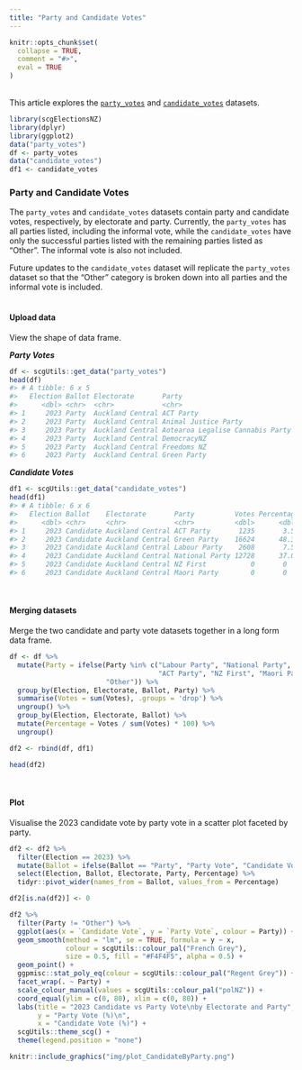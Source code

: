 ```yaml
---
title: "Party and Candidate Votes"
---
```

```{=html}
<style>
  .content p {
    margin-top: 30px !important;
  }

  details {
    margin-bottom: 40px;
  }
</style>
```
```r
knitr::opts_chunk$set(
  collapse = TRUE,
  comment = "#>",
  eval = TRUE
)
```
<br>
This article explores the [`party_votes`](https://sarahcgall.github.io/scgElectionsNZ/reference/party_votes.html) and [`candidate_votes`](https://sarahcgall.github.io/scgElectionsNZ/reference/candidate_votes.html) datasets.
<br>

```r
library(scgElectionsNZ)
library(dplyr)
library(ggplot2)
data("party_votes")
df <- party_votes
data("candidate_votes")
df1 <- candidate_votes
```
### Party and Candidate Votes
The `party_votes` and `candidate_votes` datasets contain party and candidate votes, respectively, by electorate and party. Currently, the `party_votes` has all parties listed, including the informal vote, while the `candidate_votes` have only the successful parties listed with the remaining parties listed as "Other". The informal vote is also not included.

Future updates to the `candidate_votes` dataset will replicate the `party_votes` dataset so that the "Other" category is broken down into all parties and the informal vote is included.
<br>
<br>

#### Upload data
View the shape of data frame.

***Party Votes***
```r
df <- scgUtils::get_data("party_votes")
head(df)
#> # A tibble: 6 x 5
#>   Election Ballot Electorate       Party                            Votes
#>      <dbl> <chr>  <chr>            <chr>                            <int>
#> 1     2023 Party  Auckland Central ACT Party                         3301
#> 2     2023 Party  Auckland Central Animal Justice Party                50
#> 3     2023 Party  Auckland Central Aotearoa Legalise Cannabis Party   142
#> 4     2023 Party  Auckland Central DemocracyNZ                         32
#> 5     2023 Party  Auckland Central Freedoms NZ                         48
#> 6     2023 Party  Auckland Central Green Party                       8503
```

***Candidate Votes***
```r
df1 <- scgUtils::get_data("candidate_votes")
head(df1)
#> # A tibble: 6 x 6
#>   Election Ballot    Electorate       Party          Votes Percentage
#>      <dbl> <chr>     <chr>            <chr>          <dbl>      <dbl>
#> 1     2023 Candidate Auckland Central ACT Party       1235       3.59
#> 2     2023 Candidate Auckland Central Green Party    16624      48.3
#> 3     2023 Candidate Auckland Central Labour Party    2608       7.57
#> 4     2023 Candidate Auckland Central National Party 12728      37.0
#> 5     2023 Candidate Auckland Central NZ First           0       0
#> 6     2023 Candidate Auckland Central Maori Party        0       0
```
<br>

#### Merging datasets
Merge the two candidate and party vote datasets together in a long form data frame.
```r
df <- df %>%
  mutate(Party = ifelse(Party %in% c("Labour Party", "National Party", "Green Party",
                                     "ACT Party", "NZ First", "Maori Party"), Party,
                        "Other")) %>%
  group_by(Election, Electorate, Ballot, Party) %>%
  summarise(Votes = sum(Votes), .groups = 'drop') %>%
  ungroup() %>%
  group_by(Election, Electorate, Ballot) %>%
  mutate(Percentage = Votes / sum(Votes) * 100) %>%
  ungroup()

df2 <- rbind(df, df1)

head(df2)
```
<br>

#### Plot
Visualise the 2023 candidate vote by party vote in a scatter plot faceted by party.
```r
df2 <- df2 %>%
  filter(Election == 2023) %>%
  mutate(Ballot = ifelse(Ballot == "Party", "Party Vote", "Candidate Vote")) %>%
  select(Election, Ballot, Electorate, Party, Percentage) %>%
  tidyr::pivot_wider(names_from = Ballot, values_from = Percentage)

df2[is.na(df2)] <- 0

df2 %>%
  filter(Party != "Other") %>%
  ggplot(aes(x = `Candidate Vote`, y = `Party Vote`, colour = Party)) +
  geom_smooth(method = "lm", se = TRUE, formula = y ~ x,
              colour = scgUtils::colour_pal("French Grey"),
              size = 0.5, fill = "#F4F4F5", alpha = 0.5) +
  geom_point() +
  ggpmisc::stat_poly_eq(colour = scgUtils::colour_pal("Regent Grey")) +
  facet_wrap(. ~ Party) +
  scale_colour_manual(values = scgUtils::colour_pal("polNZ")) +
  coord_equal(ylim = c(0, 80), xlim = c(0, 80)) +
  labs(title = "2023 Candidate vs Party Vote\nby Electorate and Party",
       y = "Party Vote (%)\n",
       x = "Candidate Vote (%)") +
  scgUtils::theme_scg() +
  theme(legend.position = "none")
```
```r
knitr::include_graphics("img/plot_CandidateByParty.png")
```
